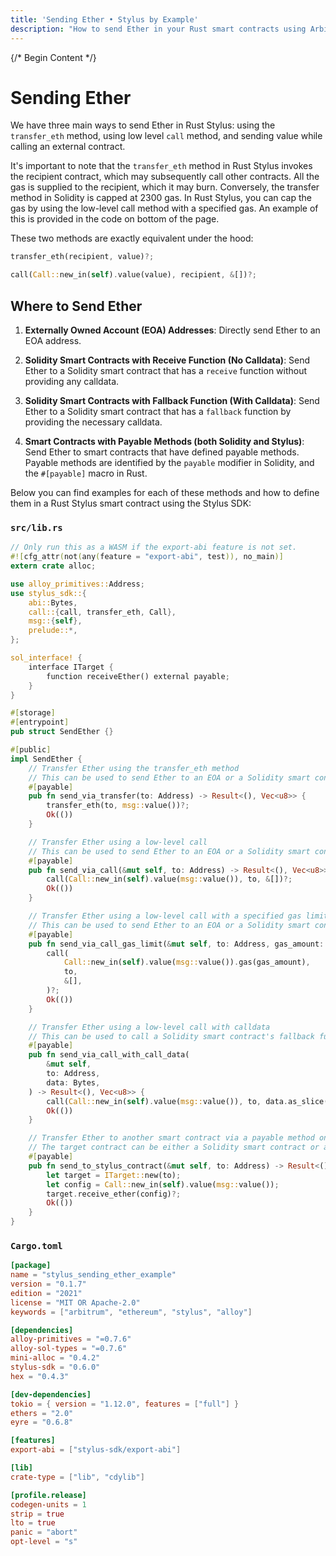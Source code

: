```yaml
---
title: 'Sending Ether • Stylus by Example'
description: "How to send Ether in your Rust smart contracts using Arbitrum's Stylus SDK"
---
```


{/* Begin Content */}

# Sending Ether

We have three main ways to send Ether in Rust Stylus: using the `transfer_eth` method, using low level `call` method, and sending value while calling an
external contract.

It's important to note that the `transfer_eth` method in Rust Stylus invokes the recipient contract, which may subsequently call other contracts. All the gas is
supplied to the recipient, which it may burn. Conversely, the transfer method in Solidity is capped at 2300 gas. In Rust Stylus, you can cap the gas by using
the low-level call method with a specified gas. An example of this is provided in the code on bottom of the page.

These two methods are exactly equivalent under the hood:


<NotForProductionBannerPartial />

```rust
transfer_eth(recipient, value)?;

call(Call::new_in(self).value(value), recipient, &[])?;
```

## Where to Send Ether

1. **Externally Owned Account (EOA) Addresses**: Directly send Ether to an EOA address.

2. **Solidity Smart Contracts with Receive Function (No Calldata)**: Send Ether to a Solidity smart contract that has a `receive` function without providing any
   calldata.

3. **Solidity Smart Contracts with Fallback Function (With Calldata)**: Send Ether to a Solidity smart contract that has a `fallback` function by providing the
   necessary calldata.

4. **Smart Contracts with Payable Methods (both Solidity and Stylus)**: Send Ether to smart contracts that have defined payable methods. Payable methods are
   identified by the `payable` modifier in Solidity, and the `#[payable]` macro in Rust.

Below you can find examples for each of these methods and how to define them in a Rust Stylus smart contract using the Stylus SDK:

### `src/lib.rs`

```rust
// Only run this as a WASM if the export-abi feature is not set.
#![cfg_attr(not(any(feature = "export-abi", test)), no_main)]
extern crate alloc;

use alloy_primitives::Address;
use stylus_sdk::{
    abi::Bytes,
    call::{call, transfer_eth, Call},
    msg::{self},
    prelude::*,
};

sol_interface! {
    interface ITarget {
        function receiveEther() external payable;
    }
}

#[storage]
#[entrypoint]
pub struct SendEther {}

#[public]
impl SendEther {
    // Transfer Ether using the transfer_eth method
    // This can be used to send Ether to an EOA or a Solidity smart contract that has a receive() function implemented
    #[payable]
    pub fn send_via_transfer(to: Address) -> Result<(), Vec<u8>> {
        transfer_eth(to, msg::value())?;
        Ok(())
    }

    // Transfer Ether using a low-level call
    // This can be used to send Ether to an EOA or a Solidity smart contract that has a receive() function implemented
    #[payable]
    pub fn send_via_call(&mut self, to: Address) -> Result<(), Vec<u8>> {
        call(Call::new_in(self).value(msg::value()), to, &[])?;
        Ok(())
    }

    // Transfer Ether using a low-level call with a specified gas limit
    // This can be used to send Ether to an EOA or a Solidity smart contract that has a receive() function implemented
    #[payable]
    pub fn send_via_call_gas_limit(&mut self, to: Address, gas_amount: u64) -> Result<(), Vec<u8>> {
        call(
            Call::new_in(self).value(msg::value()).gas(gas_amount),
            to,
            &[],
        )?;
        Ok(())
    }

    // Transfer Ether using a low-level call with calldata
    // This can be used to call a Solidity smart contract's fallback function and send Ether along with calldata
    #[payable]
    pub fn send_via_call_with_call_data(
        &mut self,
        to: Address,
        data: Bytes,
    ) -> Result<(), Vec<u8>> {
        call(Call::new_in(self).value(msg::value()), to, data.as_slice())?;
        Ok(())
    }

    // Transfer Ether to another smart contract via a payable method on the target contract
    // The target contract can be either a Solidity smart contract or a Stylus contract that has a receiveEther function, which is a payable function
    #[payable]
    pub fn send_to_stylus_contract(&mut self, to: Address) -> Result<(), Vec<u8>> {
        let target = ITarget::new(to);
        let config = Call::new_in(self).value(msg::value());
        target.receive_ether(config)?;
        Ok(())
    }
}
```

### `Cargo.toml`

```toml
[package]
name = "stylus_sending_ether_example"
version = "0.1.7"
edition = "2021"
license = "MIT OR Apache-2.0"
keywords = ["arbitrum", "ethereum", "stylus", "alloy"]

[dependencies]
alloy-primitives = "=0.7.6"
alloy-sol-types = "=0.7.6"
mini-alloc = "0.4.2"
stylus-sdk = "0.6.0"
hex = "0.4.3"

[dev-dependencies]
tokio = { version = "1.12.0", features = ["full"] }
ethers = "2.0"
eyre = "0.6.8"

[features]
export-abi = ["stylus-sdk/export-abi"]

[lib]
crate-type = ["lib", "cdylib"]

[profile.release]
codegen-units = 1
strip = true
lto = true
panic = "abort"
opt-level = "s"

```
